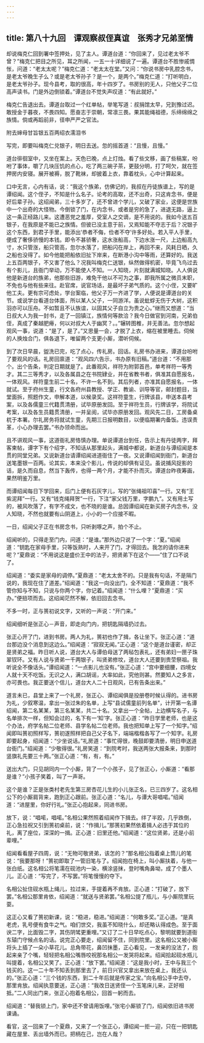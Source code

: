 ```yaml
---
---
---
```

title: 第八十九回　谭观察叔侄真谊　张秀才兄弟至情
---



却说梅克仁回到署中签押处，见了主人。谭道台道：“你回来了，见过老太爷不曾？”梅克仁把目之所见，耳之所闻，一五一十详细说了一遍。谭道台不胜惨戚惆怅，问道：“老太太呢？”梅克仁道：“老太太在堂。”又问：“你说书房中乳腔念书，是老太爷晚生子么？或是老太爷孙子？是一个，是两个。”梅克仁道：“打听明白，是老太爷孙子。现今县考，取的很高，年十四岁了。书房别的无人，只他父子二位高声读书。门是外边倒锁着。”谭道台不觉失声叹道：“有此就好。”

梅克仁告退出去。谭道台取过一个红单帖，举笔写道：叔捐馆太早，兄到豫过迟。敢授金于暮夜，不畏四知。愿奋志于崇朝，常凛三畏。果其能绳祖德，乐缔绵绵之族情。倘或再蹈前非，径申严严之官法。

附去婶母甘旨银五百两绍衣濡泪书

写完，即要叫梅克仁兑银子，明日去送。忽的摇首道：“且慢，且慢。”

道台徘徊室中，又坐在案上。天色已晚，点上灯烛。看了些文移，画了些稿案，吩咐了事体，嚼了几块压饥的点心，吃了两三碗子茶，更鼓分明，打了呵欠，就在签押房内安寝。展开被褥，脱了靴袜，却披着上衣，靠着枕头，心中计算起来。

口中无言，心内有话，说：“我这个族弟，仿佛记的，我叔在丹徒族谱上，写的是谭绍闻。这个侄子，不知是什么名子。论考的高取，还不出奇，只这肯念书，便是好后辈子孙。这绍闻弟，三十多岁了，还不曾进个学儿，又破了家业，这便是世族中一个出奇的大怪物。今倒锁了门，在内念书，或者是穷的急了，进退无路，逼上这一条正经路儿来。这遭恶党之羞厚，受室人之交谪，是不用说的。我如今送五百银子，在我原是不能已之族情。但彼已没主意于前，又焉知能不夺志于后？况银子这个东西，到君子手里，能添出‘恭者不侮，俭者不夺’许多好处。若入平人手里，便成了奢侈骄慢的本钱。即令不甚骄奢，这水涨船高，下边水涨一尺，上边船高九寸，水只管涨，船只管高，忽尔水落了，把船闪在岸上，再回不来，风耗日晒，久之船也没得了。如今他能把船依旧扯下岸来，在断港小沟中等雨，还算好的。我送上五百两银子，不又害了他么？况我叫梅克仁送银，纵然做得机密，毕竟飞鸟过去有个影儿，且衙门举动，万不能使人不知。一人知晓，片刻就满城知晓。人人俱说他是新道台的族弟，他那些旧游，难免干他以不可为之事，即我所属之微员末职，不免也与他有些来往。赴官席，说官场话，是最坏子弟气质的。这个小侄，又要旷他工夫。更有宗可虑处，学台案临，他父子万一齐进了学，人便说是谭道台的关节。或说学台看道台体面，所以某人父子，一同游洋。虽说蚍蜉无伤于大树，这积羽亦可以压舟。不如暂且不认族谊，以固其父子自立为贵之心。”继而又想道：“当日叔大人为我一封书，走了一回镇江，族情何等款洽？我今日做官到河南，兄弟伯侄，真成了秦越肥瘠，何以对叔大人于幽冥？。。”辗转图椎，并无善法。忽尔想起观风一事，说道：“是了，是了。”又思量一会，才脱了上衣，缩在被里睡去。伺候的人换烛合门，俱各退下，唯留两个支更小厮，潜听伺候。

到了次日早晨，盥洗已完，吃了点心，传礼房。回话。礼房书办进来，谭道台吩咐了要观风的话。礼房回禀道：“观风四六告示，书办原有旧稿。”道台道：“不用那个。出个告条，判定日期就是了。此番观风，祥符为附郭首邑，单考祥符一等秀才。其二三等秀才，以及各属县之在书院肄业，并在省教书者，俱准其自愿报名，一体观风。祥符童生前二十名，不许一名不到。其后列者，亦准其自愿报名，一体就试。至于府州生童，行文各府州县教授、学正、教谕、训导等官，邮封题目，当堂面拆，照题作文，申解本道，以候录奖。这祥符童生，行牌该县，申送本县考案，以及各儒童三代籍贯清册，试毕原册发回。至于祥符生员，行牌该学，将院试考案，以及各生员籍贯清册，一并呈阅，试毕亦原册发回。观风先二日，工房备桌杌于本署。尔礼房务将就试生童，先期三日报明数目，以便临期署内备饭。违误责革，小心办理去罢。”书办领命而出。

且不讲观风一事，这道衙礼房恪慎办理。单说谭道台到任，告示上有丹徒两字，拜客柬帖，谭字下有个绍字，不知话从那里起头，满城中都说，新道台与谭绍闻是本贯的同堂兄弟。又说新道台请谭绍闻进道衙住了一夜。又说谭绍闻到衙门，新道台送笔墨银一百两。论其实，本来没个影儿，传说的却俱有证见。虽说捕风捉影的话，是久而自息，然当下轰传，也得一两个月，才能不扑而灭。谭道台昨夜筹画，果然明鉴万里。

而谭绍闻每日下学回来，后门上便有石灰字儿，写的“张绳祖叩喜”一行。又有“王紫泥拜”一行。又有“钱克绳拜贺”一行，下注“家父钱万里，字鹏九”。又有用土写的，被风吹落了，有字不成文，也不晓的是谁。总因谭绍闻在新买房子内念书，没人知晓，不然也就要有山阴道上，小小的一个应接不暇。

一日，绍闻父子正在书房念书，只听剥啄之声，拍个不止。

绍闻听的，只得走至门内，问道：“是谁。”那外边只说了一个字：“夏。”绍闻道：“钥匙在家母手里，只等饭熟时，人来开了门，才得回去。我怎的请你进来呢？”夏鼎说：“不用说这是盛价王中的法子，把贤弟下在这个——”住了口不说了。

绍闻道：“委实是家母的调停。”夏鼎道：“老太太舍不的。只是我有句话，不是隔门说的，我现在住了道差。”绍闻道：“我这一向没出门，全不知道：“夏鼎道：“我不管你知与不知，只说与你两个字，你记着。”绍闻道：“什么哩？”夏鼎道：“买办。”便扭项而去。这绍闻茫然不解，依旧回去念书。

不多一时，正与篑初说文字，又听的一声说：“开门来。”

绍闻细听是张正心－声音，即走向门内，把钥匙隔墙扔过去。

张正心开了门，进到书房。两人为礼，篑初也作了揖，各让坐下。张正心道：“道台那边没个消息到这边么。”绍闻道：“寂寂无闻。”正心道：“这个是道台谨密，却正是贤弟之福。昨日听人说，道台大人与谭伯母送了两毡包表礼，还有弟妇一匣子珠翠钗环。又有人说与贤弟一千两银子，叫贤弟修坟，道台大人还要到贵茔祭祖。我听说全不像话头。”谭绍闻道：“一点影儿也没有。”张正心道：“宫中要细腰，四境女人就十天不吃饭。无识之人，满口胡谣，大率如此，究他则甚。然要知人之多言，亦可畏也。我正要送个信儿，道台大人二十日观风，已有告条出来。”

道言未已，县堂上来了一个礼房，张正心、谭绍闻俱是投册卷时候认得的。进书房为礼，少叙寒温，拿出一张过朱的名单，上写“县试儒童前列名单”，计开第一名谭绍闻，第二名某某，第三名某某，共二十名。又拿出一个全帖，上边横写名子，与名单排次一样，但知会过的，名下有一‘知’字。张正心道：“昨日学里老师，也是这个办法，府学名帖二位老师、县学名帖二位老师。我也把知单上写了一个知字。”绍闻即叫篑初照样写，篑初遂照样把自己父子名下，端端楷楷各写了一个知字。礼房即要起身，绍闻道：“少坐说话。”礼房道：“事忙得很，晚鼓即要清册，明日申送道台衙门。”绍闻道：“少敬得很。”礼房笑道：“到院考时，我送两张大报条来，到那时竖旗礼先要三十两。”张正心道：“有，有，有。”

送出大门，只见胡同内一个小厮，背了一个小孩子，见了张正心，小厮道：“看那是谁？”小孩子笑着，叫了一声哥。

这个是谁？正是张类村老先生第三房杏花儿生的小儿张正名，已三四岁了。这名相公下的小厮肩背来，跑到正心跟前。张正心道：“名儿，与谭大哥唱喏。”绍闻道：“进屋里，你好行礼。”张正心抱起来，同进书房。

放下，说：“唱喏，唱喏。”名相公果然照着绍闻作下揖去。绊了半跤，几乎跌倒，正心急拉祝又引到篑初桌前，说：“作揖儿。”那篑初果然依着揖人必违于其位的礼，离了座位，深深的一揖。正心道：旧里还他。”绍闻道：“这位贤弟，还是小前辈哩。”

绍闻看看屋子四周，说：“无物可敬贤弟，该怎的？”那名相公指着桌上筒儿的笔说：“我要那呀！”篑初即取了一管旧笔与了。绍闻抱在椅上，叫小厮扶着，与他一张白纸。这名相公将笔濡在砚池内一染，横涂竖抹，登时嘴角鼻坳，成了个墨人儿。正心道：“写完了，不写罢。”将笔慢慢的夺下。

名相公扯住砚水瓶上绳儿，拉过来，手提着再不肯放。正心道：“打破了，放下罢。”名相公那里肯依，绍闻道：“就送与贤弟罢。”名相公提了瓶儿，与小厮院里玩耍。

这正心又看了篑初新课，说：“稳进，稳进。”绍闻道：“何敢多奖。”正心道。“是真老虎，乳号便有食牛之气。咱们世交，我虽不知晓什么，却还略认得成色。至于面谀二字，比面毁二字，其伤阴骘更重哩。”又订了二十日早吃点心，黎明就要到道衙东辕门守候点名的话。说完正心要走，绍闻留不住，同到院里。这名相公又被小厮将头上插了一朵小草花儿。总角带花，鼻凹抹墨，正心看见，一发亲的没法了，抱起来亲了个嘴，轻轻把名相公嘴唇咬祝那名相公一发哭将起来。绍闻拾起砚水瓶儿叫提着，名相公又笑了。正心道：“放下罢。”绍闻道：“这是我小时，王中与我三个钱买的。这一二十年不知丢到那里去了，前日兴官又拿出来放在桌上，我还认的。”张正心道：“三个钱的东西，到二十年后就是传家之宝。”向名相公手中去夺，那里肯放。绍闻执意要送，正心道：“我改日送贤侄一个玉笔床儿来，正好相抵。”二人同出门来，张正心抱着名相公，回首一躬而去。

绍闻道：“替我锁上门，家中还不曾请用饭哩。”张宅小厮锁了门，绍闻依旧进书房课诵。

看官，这一回来了一个夏鼎，又来了一个张正心，谭绍闻一拒一迎，只在一把钥匙藏在屋里、丢出墙外而已。把柄在己，岂在人哉？
